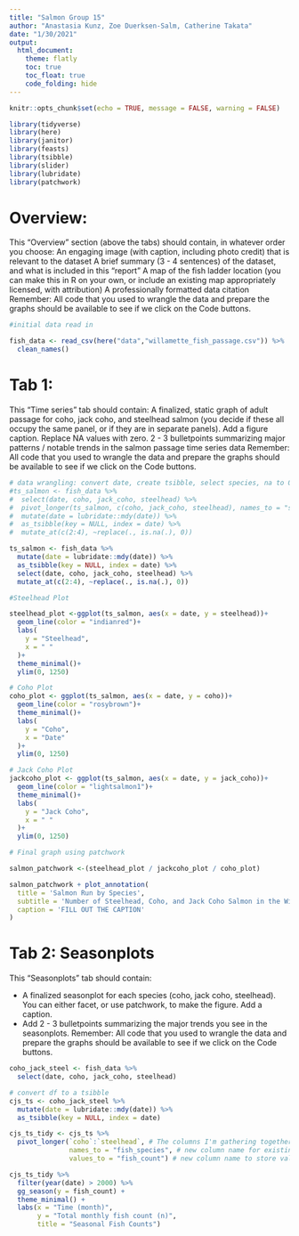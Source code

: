 ```yaml
---
title: "Salmon Group 15"
author: "Anastasia Kunz, Zoe Duerksen-Salm, Catherine Takata"
date: "1/30/2021"
output: 
  html_document:
    theme: flatly
    toc: true
    toc_float: true
    code_folding: hide 
---
```


```r
knitr::opts_chunk$set(echo = TRUE, message = FALSE, warning = FALSE)

library(tidyverse)
library(here)
library(janitor)
library(feasts)
library(tsibble)
library(slider)
library(lubridate)
library(patchwork)
```

# Overview:
This “Overview” section (above the tabs) should contain, in whatever order you choose: 
An engaging image (with caption, including photo credit) that is relevant to the dataset
A brief summary (3 - 4 sentences) of the dataset, and what is included in this “report”
A map of the fish ladder location (you can make this in R on your own, or include an existing map appropriately licensed, with attribution)
A professionally formatted data citation
Remember: All code that you used to wrangle the data and prepare the graphs should be available to see if we click on the Code buttons. 

```r
#initial data read in

fish_data <- read_csv(here("data","willamette_fish_passage.csv")) %>% 
  clean_names()
```
# Tab 1:
This “Time series” tab should contain: 
A finalized, static graph of adult passage for coho, jack coho, and steelhead salmon (you decide if these all occupy the same panel, or if they are in separate panels). Add a figure caption. Replace NA values with zero. 
2 - 3 bulletpoints summarizing major patterns / notable trends in the salmon passage time series data
Remember: All code that you used to wrangle the data and prepare the graphs should be available to see if we click on the Code buttons. 

```r
# data wrangling: convert date, create tsibble, select species, na to 0
#ts_salmon <- fish_data %>% 
#  select(date, coho, jack_coho, steelhead) %>%
#  pivot_longer(ts_salmon, c(coho, jack_coho, steelhead), names_to = "species") %>% 
#  mutate(date = lubridate::mdy(date)) %>% 
#  as_tsibble(key = NULL, index = date) %>% 
#  mutate_at(c(2:4), ~replace(., is.na(.), 0))

ts_salmon <- fish_data %>% 
  mutate(date = lubridate::mdy(date)) %>% 
  as_tsibble(key = NULL, index = date) %>% 
  select(date, coho, jack_coho, steelhead) %>% 
  mutate_at(c(2:4), ~replace(., is.na(.), 0)) 

#Steelhead Plot

steelhead_plot <-ggplot(ts_salmon, aes(x = date, y = steelhead))+
  geom_line(color = "indianred")+
  labs(
    y = "Steelhead",
    x = " "
  )+
  theme_minimal()+
  ylim(0, 1250)

# Coho Plot
coho_plot <- ggplot(ts_salmon, aes(x = date, y = coho))+
  geom_line(color = "rosybrown")+
  theme_minimal()+
  labs(
    y = "Coho",
    x = "Date"
  )+
  ylim(0, 1250)

# Jack Coho Plot
jackcoho_plot <- ggplot(ts_salmon, aes(x = date, y = jack_coho))+
  geom_line(color = "lightsalmon1")+
  theme_minimal()+
  labs(
    y = "Jack Coho",
    x = " "
  )+
  ylim(0, 1250)


```

```r
# Final graph using patchwork

salmon_patchwork <-(steelhead_plot / jackcoho_plot / coho_plot)

salmon_patchwork + plot_annotation(
  title = 'Salmon Run by Species',
  subtitle = 'Number of Steelhead, Coho, and Jack Coho Salmon in the Willamette River 2001 - 2010',
  caption = 'FILL OUT THE CAPTION'
)
```



# Tab 2: Seasonplots

This “Seasonplots” tab should contain: 

- A finalized seasonplot for each species (coho, jack coho, steelhead). You can either facet, or use patchwork, to make the figure. Add a caption. 
- Add 2 - 3 bulletpoints summarizing the major trends you see in the seasonplots.
Remember: All code that you used to wrangle the data and prepare the graphs should be available to see if we click on the Code buttons. 
```r
coho_jack_steel <- fish_data %>% 
  select(date, coho, jack_coho, steelhead) 

# convert df to a tsibble
cjs_ts <- coho_jack_steel %>% 
  mutate(date = lubridate::mdy(date)) %>% 
  as_tsibble(key = NULL, index = date)
```

```r
cjs_ts_tidy <- cjs_ts %>% 
  pivot_longer(`coho`:`steelhead`, # The columns I'm gathering together
               names_to = "fish_species", # new column name for existing names
               values_to = "fish_count") # new column name to store values

cjs_ts_tidy %>% 
  filter(year(date) > 2000) %>% 
  gg_season(y = fish_count) +
  theme_minimal() +
  labs(x = "Time (month)",
       y = "Total monthly fish count (n)",
       title = "Seasonal Fish Counts")
```
